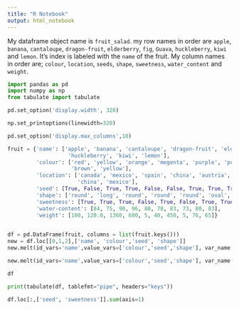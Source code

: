 ```yaml
---
title: "R Notebook"
output: html_notebook
---
```


My dataframe object name is `fruit_salad`. my row names in order are `apple`, `banana`, `cantaloupe`, `dragon-fruit`, `elderberry`, `fig`, `Guava`, `huckleberry`, `kiwi` and `lemon`. 
It's index is labeled with the `name` of the fruit.
My column names in order are; `colour`, `location`, `seeds`, `shape`, `sweetness`, `water_content` and  `weight`.

```python
import pandas as pd
import numpy as np
from tabulate import tabulate
```

```python
pd.set_option('display.width', 320)

np.set_printoptions(linewidth=320)

pd.set_option('display.max_columns',10)
```


```python

fruit = {'name': ['apple', 'banana', 'cantaloupe', 'dragon-fruit', 'elderberry', 'fig', 'guava',
                   'huckleberry', 'kiwi', 'lemon'],
         'colour': ['red', 'yellow', 'orange', 'megenta', 'purple', 'purple', 'green', 'blue', 
                    'brown', 'yellow'],
         'location': ['canada', 'mexico', 'spain', 'china', 'austria', 'turkey', 'mexico', 'canada',
                      'china', 'mexico'],
         'seed': [True, False, True, True, False, False, True, True, True, False],
         'shape': ['round', 'long', 'round', 'round', 'round', 'oval', 'oval', 'round', 'round', 'oval'], 
         'sweetness': [True, True, True, False, True, False, True, True, True, False],
         'water-content': [84, 75, 90, 96, 80, 78, 83, 73, 80, 83],
         'weight': [100, 120.0, 1360, 600, 5, 40, 450, 5, 76, 65]}
         

df = pd.DataFrame(fruit, columns = list(fruit.keys()))
new = df.loc[[0,1,2],['name', 'colour','seed', 'shape']]
new.melt(id_vars='name',value_vars=['colour','seed','shape'], var_name ='observation', value_name='value')
```
```python
new.melt(id_vars='name',value_vars=['colour','seed','shape'], var_name ='observation', value_name='value')
```
```python
df
```

```python
print(tabulate(df, tablefmt="pipe", headers="keys"))
```

```python
df.loc[:,['seed', 'sweetness']].sum(axis=1)
```




